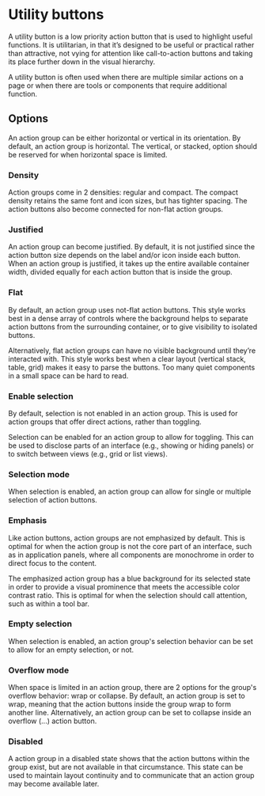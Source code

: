 # Utility buttons

A utility button is a low priority action button that is used to highlight useful functions. It is utilitarian, in that it’s designed to be useful or practical rather than attractive, not vying for attention like call-to-action buttons and taking its place further down in the visual hierarchy.

A utility button is often used when there are multiple similar actions on a page or when there are tools or components that require additional function.

<AssetLinks>
  <AssetLink href="https://opensource.finn.no/fabric-react/#/button" />
  <AssetLink href="https://opensource.finn.no/fabric-vue/button" />
</AssetLinks>

<TableOfContents />

## Options

<Guideline title="Orientation" image="button-utility-options-orientation.svg">
An action group can be either horizontal or vertical in its orientation. By default, an action group is horizontal. The vertical, or stacked, option should be reserved for when horizontal space is limited.
</Guideline>

### Density

Action groups come in 2 densities: regular and compact. The compact density retains the same font and icon sizes, but has tighter spacing. The action buttons also become connected for non-flat action groups.

### Justified

An action group can become justified. By default, it is not justified since the action button size depends on the label and/or icon inside each button. When an action group is justified, it takes up the entire available container width, divided equally for each action button that is inside the group.

### Flat

By default, an action group uses not-flat action buttons. This style works best in a dense array of controls where the background helps to separate action buttons from the surrounding container, or to give visibility to isolated buttons.

Alternatively, flat action groups can have no visible background until they’re interacted with. This style works best when a clear layout (vertical stack, table, grid) makes it easy to parse the buttons. Too many quiet components in a small space can be hard to read.

### Enable selection

By default, selection is not enabled in an action group. This is used for action groups that offer direct actions, rather than toggling.

Selection can be enabled for an action group to allow for toggling. This can be used to disclose parts of an interface (e.g., showing or hiding panels) or to switch between views (e.g., grid or list views).

### Selection mode

When selection is enabled, an action group can allow for single or multiple selection of action buttons.

### Emphasis

Like action buttons, action groups are not emphasized by default. This is optimal for when the action group is not the core part of an interface, such as in application panels, where all components are monochrome in order to direct focus to the content.

The emphasized action group has a blue background for its selected state in order to provide a visual prominence that meets the accessible color contrast ratio. This is optimal for when the selection should call attention, such as within a tool bar.

### Empty selection

When selection is enabled, an action group's selection behavior can be set to allow for an empty selection, or not.

### Overflow mode

When space is limited in an action group, there are 2 options for the group's overflow behavior: wrap or collapse. By default, an action group is set to wrap, meaning that the action buttons inside the group wrap to form another line. Alternatively, an action group can be set to collapse inside an overflow (...) action button.

### Disabled

A action group in a disabled state shows that the action buttons within the group exist, but are not available in that circumstance. This state can be used to maintain layout continuity and to communicate that an action group may become available later.
